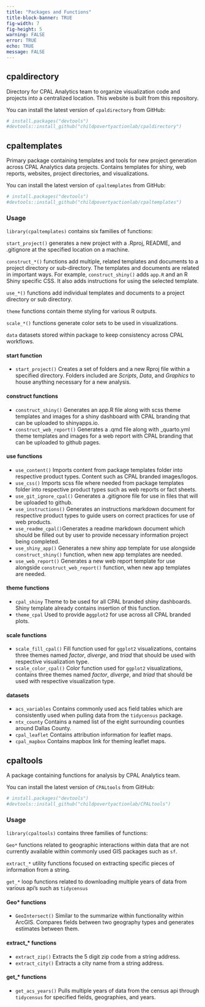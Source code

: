 ```yaml
---
title: "Packages and Functions"
title-block-banner: TRUE
fig-width: 7
fig-height: 5
warning: FALSE
error: TRUE
echo: TRUE
message: FALSE
---
```


## cpaldirectory

Directory for CPAL Analytics team to organize visualization code and projects into a centralized location. This website is built from this repository.

You can install the latest version of `cpaldirectory` from GitHub:

```r
# install.packages("devtools")
#devtools::install_github("childpovertyactionlab/cpaldirectory")
```

## cpaltemplates

Primary package containing templates and tools for new project generation across CPAL Analytics data projects. Contains templates for shiny, web reports, websites, project directories, and visualizations.

You can install the latest version of `cpaltemplates` from GitHub:

```r
# install.packages("devtools")
#devtools::install_github("childpovertyactionlab/cpaltemplates")
```

### Usage

`library(cpaltemplates)` contains six families of functions:

`start_project()` generates a new project with a .Rproj, README, and .gitignore at the specified location on a machine.

`construct_*()` functions add multiple, related templates and documents to a project directory or sub-directory. The templates and documents are related in important ways. For example, `construct_shiny()` adds `app.R` and an R Shiny specific CSS. It also adds instructions for using the selected template.

`use_*()` functions add individual templates and documents to a project directory or sub directory.

`theme` functions contain theme styling for various R outputs.

`scale_*()` functions generate color sets to be used in visualizations.

`data` datasets stored within package to keep consistency across CPAL workflows.

#### start function

-   `start_project()` Creates a set of folders and a new Rproj file within a specified directory. Folders included are *Scripts*, *Data*, and *Graphics* to house anything necessary for a new analysis.

#### construct functions

-   `construct_shiny()` Generates an app.R file along with scss theme templates and images for a shiny dashboard with CPAL branding that can be uploaded to shinyapps.io.
-   `construct_web_report()` Generates a .qmd file along with \_quarto.yml theme templates and images for a web report with CPAL branding that can be uploaded to github pages.

#### use functions

-   `use_content()` Imports content from package templates folder into respective product types. Content such as CPAL branded images/logos.
-   `use_css()` Imports scss file where needed from package templates folder into respective product types such as web reports or fact sheets.
-   `use_git_ignore_cpal()` Generates a .gitignore file for use in files that will be uploaded to github.
-   `use_instructions()` Generates an instructions markdown document for respective product types to guide users on correct practices for use of web products.
-   `use_readme_cpal()`Generates a readme markdown document which should be filled out by user to provide necessary information project being completed.
-   `use_shiny_app()` Generates a new shiny app template for use alongside `construct_shiny()` function, when new app templates are needed.
-   `use_web_report()` Generates a new web report template for use alongside `construct_web_report()` function, when new app templates are needed.

#### theme functions

-   `cpal_shiny` Theme to be used for all CPAL branded shiny dashboards. Shiny template already contains insertion of this function.
-   `theme_cpal` Used to provide a`ggplot2` for use across all CPAL branded plots.

#### scale functions

-   `scale_fill_cpal()` Fill function used for `ggplot2` visualizations, contains three themes named *factor*, *diverge*, and *triad* that should be used with respective visualization type.
-   `scale_color_cpal()` Color function used for `ggplot2` visualizations, contains three themes named *factor*, *diverge*, and *triad* that should be used with respective visualization type.

#### datasets

-   `acs_variables` Contains commonly used acs field tables which are consistently used when pulling data from the `tidycensus` package.
-   `ntx_county` Contains a named list of the eight surrounding counties around Dallas County.
-   `cpal_leaflet` Contains attribution information for leaflet maps.
-   `cpal_mapbox` Contains mapbox link for theming leaflet maps.

## cpaltools

A package containing functions for analysis by CPAL Analytics team.

You can install the latest version of `CPALtools` from GitHub:

```r
# install.packages("devtools")
#devtools::install_github("childpovertyactionlab/CPALtools")
```

### Usage

`library(cpaltools)` contains three families of functions:

`Geo*` functions related to geographic interactions within data that are not currently available within commonly used GIS packages such as `sf`.

`extract_*` utility functions focused on extracting specific pieces of information from a string.

`get_*` loop functions related to downloading multiple years of data from various api's such as `tidycensus`

#### Geo* functions

  - `GeoIntersect()` Similar to the summarize within functionality within ArcGIS. Compares fields between two geography types and generates estimates between them.

#### extract_* functions

  - `extract_zip()` Extracts the 5 digit zip code from a string address.
  - `extract_city()` Extracts a city name from a string address.

#### get_* functions

  - `get_acs_years()` Pulls multiple years of data from the census api through `tidycensus` for specified fields, geographies, and years.
